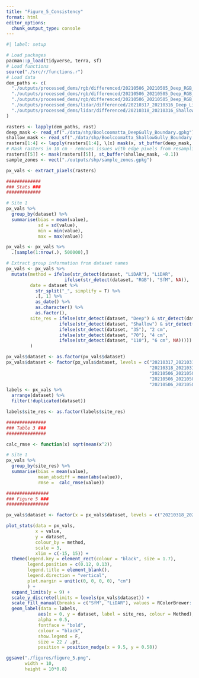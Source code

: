 ```yaml
---
title: "Figure_5_Consistency"
format: html
editor_options: 
  chunk_output_type: console
---
```


```r
#| label: setup

# Load packages
pacman::p_load(tidyverse, terra, sf)
# Load functions
source("./src/r/functions.r") 
# Load data
dem_paths <- c(
  "./outputs/processed_dems/rgb/differenced/20210506_20210505_Deep_RGB_35_diff.tif",
  "./outputs/processed_dems/rgb/differenced/20210506_20210505_Deep_RGB_70_diff.tif",
  "./outputs/processed_dems/rgb/differenced/20210506_20210505_Deep_RGB_110_diff.tif",
  "./outputs/processed_dems/lidar/differenced/20210317_20210316_Deep_LiDAR_diff.tif",
  "./outputs/processed_dems/lidar/differenced/20210318_20210316_Shallow_LiDAR_diff.tif"
)

rasters <- lapply(dem_paths, rast)
deep_mask <- read_sf("./data/shp/Boolcoomatta_DeepGully_Boundary.gpkg")
shallow_mask <- read_sf("./data/shp/Boolcoomatta_ShallowGully_Boundary.gpkg")
rasters[1:4] <- lapply(rasters[1:4], \(x) mask(x, st_buffer(deep_mask, -0.1)))
# Mask rasters in 10 cm - removes issues with edge pixels from resampling
rasters[[5]] <- mask(rasters[[5]], st_buffer(shallow_mask, -0.1))
sample_zones <- vect("./outputs/shp/sample_zones.gpkg")
```

```r
px_vals <- extract_pixels(rasters)

#############
### Stats ###
#############

# Site 1
px_vals %>%
  group_by(dataset) %>% 
  summarise(bias = mean(value),
            sd = sd(value),
            min = min(value),
            max = max(value))

px_vals <- px_vals %>% 
  .[sample(1:nrow(.), 500000),]

# Extract group information from dataset names
px_vals <- px_vals %>% 
  mutate(method = ifelse(str_detect(dataset, "LiDAR"), "LiDAR",
                      ifelse(str_detect(dataset, "RGB"), "SfM", NA)),
         date = dataset %>% 
           str_split("_", simplify = T) %>% 
           .[, 1] %>% 
           as_date() %>% 
           as.character() %>% 
           as.factor(),
         site_res = ifelse(str_detect(dataset, "Deep") & str_detect(dataset, "LiDAR"), "Site 1",
                    ifelse(str_detect(dataset, "Shallow") & str_detect(dataset, "LiDAR"), "Site 2",
                    ifelse(str_detect(dataset, "35"), "2 cm", 
                    ifelse(str_detect(dataset, "70"), "4 cm",
                    ifelse(str_detect(dataset, "110"), "6 cm", NA)))))
         )

px_vals$dataset <- as.factor(px_vals$dataset)
px_vals$dataset <- factor(px_vals$dataset, levels = c("20210317_20210316_Deep_LiDAR_diff",
                                                      "20210318_20210316_Shallow_LiDAR_diff",
                                                      "20210506_20210505_Deep_RGB_35_diff",
                                                      "20210506_20210505_Deep_RGB_70_diff",
                                                      "20210506_20210505_Deep_RGB_110_diff"))
labels <- px_vals %>%
  arrange(dataset) %>% 
  filter(!duplicated(dataset))

labels$site_res <- as.factor(labels$site_res)

###############
### Table 3 ###
###############

calc_rmse <- function(x) sqrt(mean(x^2))

# Site 1
px_vals %>%
  group_by(site_res) %>% 
  summarise(bias = mean(value),
            mean_absdiff = mean(abs(value)),
            rmse =  calc_rmse(value))

################
### Figure 5 ###
################

px_vals$dataset <- factor(x = px_vals$dataset, levels = c("20210318_20210316_Shallow_LiDAR_diff", "20210317_20210316_Deep_LiDAR_diff",  "20210506_20210505_Deep_RGB_110_diff", "20210506_20210505_Deep_RGB_70_diff", "20210506_20210505_Deep_RGB_35_diff"))

plot_stats(data = px_vals, 
           x = value, 
           y = dataset,
           colour_by = method,
           scale = 3,
           xlim = c(-15, 15)) +
  theme(legend.key = element_rect(colour = "black", size = 1.7),
        legend.position = c(0.12, 0.13),
        legend.title = element_blank(),
        legend.direction = "vertical",
        plot.margin = unit(c(0, 0, 0, 0), "cm")
        ) +
  expand_limits(y = 9) +
  scale_y_discrete(limits = levels(px_vals$dataset)) +
  scale_fill_manual(breaks = c("SfM", "LiDAR"), values = RColorBrewer::brewer.pal(11, "PiYG")[c(3, 9)]) +
  geom_label(data = labels,
            aes(x = 0, y = dataset, label = site_res, colour = Method),
            alpha = 0.5,
            fontface = "bold",
            colour = "black",
            show.legend = F,
            size = 22 / .pt,
            position = position_nudge(x = 9.5, y = 0.58))
```


```r
ggsave("./figures/figure_5.png",
       width = 10,
       height = 10*0.8)
```
